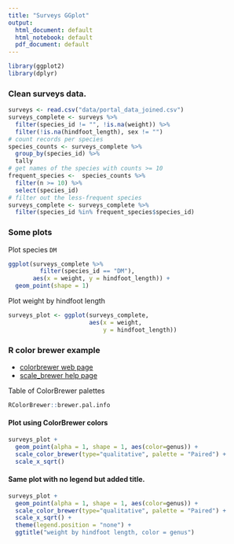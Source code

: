 ```yaml
---
title: "Surveys GGplot"
output:
  html_document: default
  html_notebook: default
  pdf_document: default
---
```


```r
library(ggplot2)
library(dplyr)
```

### Clean surveys data.

```r
surveys <- read.csv("data/portal_data_joined.csv")
surveys_complete <- surveys %>%
  filter(species_id != "", !is.na(weight)) %>%
  filter(!is.na(hindfoot_length), sex != "")
# count records per species
species_counts <- surveys_complete %>%
  group_by(species_id) %>%
  tally
# get names of the species with counts >= 10
frequent_species <-  species_counts %>%
  filter(n >= 10) %>%
  select(species_id)
# filter out the less-frequent species
surveys_complete <- surveys_complete %>%
  filter(species_id %in% frequent_species$species_id)
```

### Some plots

Plot species `DM`

```r
ggplot(surveys_complete %>%
         filter(species_id == "DM"), 
       aes(x = weight, y = hindfoot_length)) + 
  geom_point(shape = 1)
```

Plot weight by hindfoot length


```r
surveys_plot <- ggplot(surveys_complete, 
                       aes(x = weight, 
                           y = hindfoot_length))
```

\pagebreak

### R color brewer example

* [colorbrewer web page](http://colorbrewer2.org)
* [scale_brewer help
page](http://docs.ggplot2.org/current/scale_brewer.html)

Table of ColorBrewer palettes

```r
RColorBrewer::brewer.pal.info
```

\pagebreak

#### Plot using ColorBrewer colors

```r
surveys_plot + 
  geom_point(alpha = 1, shape = 1, aes(color=genus)) +
  scale_color_brewer(type="qualitative", palette = "Paired") +
  scale_x_sqrt()
```

\pagebreak

#### Same plot with no legend but added title.

```r
surveys_plot + 
  geom_point(alpha = 1, shape = 1, aes(color=genus)) +
  scale_color_brewer(type="qualitative", palette = "Paired") +
  scale_x_sqrt() +
  theme(legend.position = "none") +
  ggtitle("weight by hindfoot length, color = genus")
```
